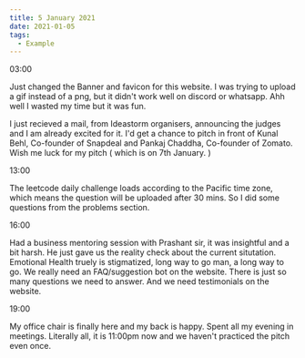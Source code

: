---
title: 5 January 2021
date: 2021-01-05
tags:
  - Example
---

03:00

Just changed the Banner and favicon for this website. I was trying to upload a gif instead of a png, but it didn't work well on discord or whatsapp. Ahh well I wasted my time but it was fun.  

I just recieved a mail, from Ideastorm organisers, announcing the judges and I am already excited for it. I'd get a chance to pitch in front of Kunal Behl, Co-founder of Snapdeal and Pankaj Chaddha, Co-founder of Zomato. Wish me luck for my pitch ( which is on 7th January. )


13:00

The leetcode daily challenge loads according to the Pacific time zone, which means the question will be uploaded after 30 mins. So I did some questions from the problems section. 

16:00

Had a business mentoring session with Prashant sir, it was insightful and a bit harsh. He just gave us the reality check about the current situtation. Emotional Health truely is stigmatized, long way to go man, a long way to go.
We really need an FAQ/suggestion bot on the website. There is just so many questions we need to answer. And we need testimonials on the website.

19:00

My office chair is finally here and my back is happy. Spent all my evening in meetings. Literally all, it is 11:00pm now and we haven't practiced the pitch even once.